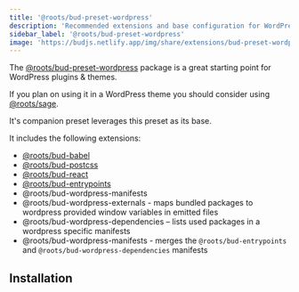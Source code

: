 ```yaml
---
title: '@roots/bud-preset-wordpress'
description: 'Recommended extensions and base configuration for WordPress projects'
sidebar_label: '@roots/bud-preset-wordpress'
image: 'https://budjs.netlify.app/img/share/extensions/bud-preset-wordpress.png'
---
```



The [@roots/bud-preset-wordpress](/extensions/presets/bud-preset-wordpress) package is a great starting point for WordPress plugins & themes.

If you plan on using it in a WordPress theme you should consider using [@roots/sage](https://github.com/roots/sage).

It's companion preset leverages this preset as its base.

It includes the following extensions:

- [@roots/bud-babel](/extensions/bud-babel)
- [@roots/bud-postcss](/extensions/bud-postcss)
- [@roots/bud-react](/extensions/bud-react)
- [@roots/bud-entrypoints](/extensions/bud-entrypoints)
- @roots/bud-wordpress-manifests
- @roots/bud-wordpress-externals - maps bundled packages to wordpress provided window variables in emitted files
- @roots/bud-wordpress-dependencies – lists used packages in a wordpress specific manifests
- @roots/bud-wordpress-manifests - merges the `@roots/bud-entrypoints` and `@roots/bud-wordpress-dependencies` manifests

## Installation

<Install packages="@roots/bud-preset-wordpress" />
